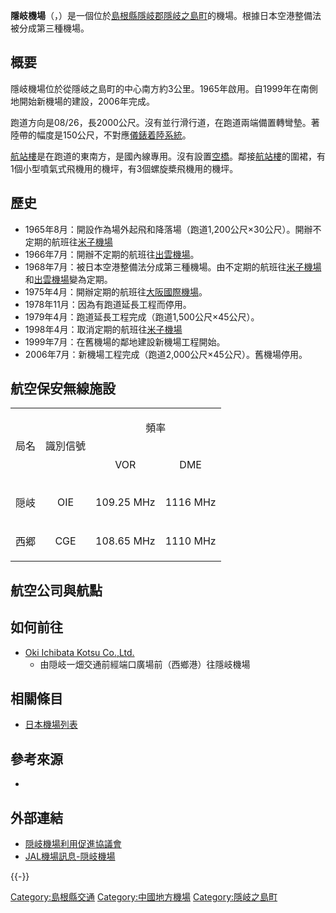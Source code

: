 {{Infobox airport
| name         = 隱岐機場<br /><small>Oki Airport</small>
| nativename   = {{lang|ja|隠岐空港}}
| photo        = Oki airport.JPG
| photosize    = 250px
| caption      = 
| IATA         = OKI
| ICAO         = RJNO
| type         = 民用
| operator     = [[島根縣|島根縣]]
| city-served  = [[隱岐郡|隱岐郡]]
| location     = {{JPN}}[[島根縣|島根縣]][[隱岐郡|隱岐郡]][[隱岐之島町|隱岐之島町]]
| opened       = {{start date|1965|08|01}}
| closed       = <!-- {{end date|YYYY|MM|DD}} -->
| elevation-m  = 80
| metric-elev  = yes
| coordinates  = {{Coord|36|10|42|N|133|19|24|E|type:airport_region:JP|display=inline,title}}
| latd  =  36 | latm  = 10 | lats  = 42 | latNS  = N
| longd = 133 | longm = 19 | longs = 24 | longEW = E
| website                = 
| pushpin_map            = Japan
| pushpin_mapsize        = 250
| pushpin_map_caption    = 機場在日本的位置
| pushpin_label          = OKI/RJNO
| pushpin_label_position = right
| r1-number    = 08/26
| r1-length-m  = 2,000
| r1-surface   = 瀝青
| metric-rwy   = yes
| stat-year    = 2014
| stat1-header = 客運量
| stat1-data   = 54,788 人次
| stat2-header = 貨運量
| stat2-data   = 1 公噸
| stat3-header = 起降架次
| stat3-data   = 852 架次
}}

'''隱岐機場'''（{{jpn|j=隱岐空港|hg=おきくうこう|rm=Oki kūkō|f=y}}，{{airport codes|OKI|RJNO}}）是一個位於[[島根縣|島根縣]][[隱岐郡|隱岐郡]][[隱岐之島町|隱岐之島町]]的機場。根據日本空港整備法被分成第三種機場。

== 概要 ==
隱岐機場位於從隱岐之島町的中心南方約3公里。1965年啟用。自1999年在南側地開始新機場的建設，2006年完成。

跑道方向是08/26，長2000公尺。沒有並行滑行道，在跑道兩端備置轉彎墊。著陸帶的幅度是150公尺，不對應[[儀錶着陸系統|儀錶着陸系統]]。

[[航站樓|航站樓]]是在跑道的東南方，是國內線專用。沒有設置[[空橋|空橋]]。鄰接[[航站樓|航站樓]]的圍裙，有1個小型噴氣式飛機用的機坪，有3個螺旋槳飛機用的機坪。

== 歷史 ==
*1965年8月：開設作為場外起飛和降落場（跑道1,200公尺×30公尺）。開辦不定期的航班往[[美保飛行場|米子機場]]
*1966年7月：開辦不定期的航班往[[出雲機場|出雲機場]]。
*1968年7月：被日本空港整備法分成第三種機場。由不定期的航班往[[美保飛行場|米子機場]]和[[出雲機場|出雲機場]]變為定期。
*1975年4月：開辦定期的航班往[[大阪國際機場|大阪國際機場]]。
*1978年11月：因為有跑道延長工程而停用。
*1979年4月：跑道延長工程完成（跑道1,500公尺×45公尺）。
*1998年4月：取消定期的航班往[[美保飛行場|米子機場]]
*1999年7月：在舊機場的鄰地建設新機場工程開始。
*2006年7月：新機場工程完成（跑道2,000公尺×45公尺）。舊機場停用。

== 航空保安無線施設 ==
{| class="wikitable"
|-
| rowspan="2" style="text-align: center;"|局名|| rowspan="2" style="text-align: center;"|識別信號||colspan="2" style="text-align: center;"|頻率||rowspan="2" style="text-align: center;"|開設日
|-
| style="text-align: center;"|VOR||style="text-align: center;"|DME
|-
| style="text-align: center;"|隠岐||style="text-align: center;"|OIE|| style="text-align: center;"|109.25 MHz|| style="text-align: center;"|1116 MHz||
|-
| style="text-align: center;"|西郷||style="text-align: center;"|CGE|| style="text-align: center;"|108.65 MHz|| style="text-align: center;"|1110 MHz|| style="text-align: center;"|平14.5.16-平15.5.14
|}

== 航空公司與航點 ==
{{Airport-dest-list
| {{nowrap|{{flagicon|JPN}} [[日本空中通勤|日本空中通勤]]（JC）}} | [[大阪國際機場|大阪/伊丹]]、[[出雲機場|出雲]]
}}

== 如何前往 ==
*[[Oki_Ichibata_Kotsu_Co.,Ltd.|Oki Ichibata Kotsu Co.,Ltd.]]
**由隠岐一畑交通前經端口廣場前（西鄉港）往隱岐機場

== 相關條目 ==
*[[日本機場列表|日本機場列表]]

== 參考來源 ==
* {{Cite web|publisher=国土交通省航空局航空ネットワーク企画課|title=暦年・年度別空港管理状況調書|date=|url=http://www.mlit.go.jp/common/001101030.pdf|accessdate=2015-09-26|deadurl=yes|archiveurl=https://web.archive.org/web/20150923142025/http://www.mlit.go.jp/common/001101030.pdf|archivedate=2015-09-23}}
<div class="references-small">
<references />
</div>

== 外部連結 ==
* [http://www.oki-airport.jp/ 隠岐機場利用促進協議會] {{Wayback|url=http://www.oki-airport.jp/ |date=20201006022753 }}{{ja}}
* [http://www.jal.co.jp/dom/airport/japan/oki/oki_00.html JAL機場訊息-隠岐機場] {{Wayback|url=http://www.jal.co.jp/dom/airport/japan/oki/oki_00.html |date=20160305013149 }}{{ja}}
{{-}}
{{日本機場}}

{{DEFAULTSORT:Oki Airport}}
[[Category:島根縣交通|Category:島根縣交通]]
[[Category:中國地方機場|Category:中國地方機場]]
[[Category:隱岐之島町|Category:隱岐之島町]]